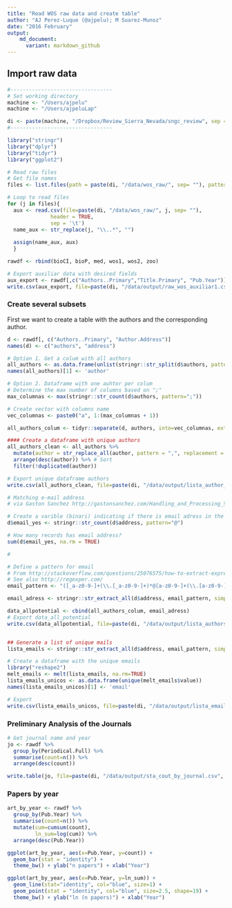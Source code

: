 ```yaml
---
title: "Read WOS raw data and create table"
author: "AJ Perez-Luque (@ajpelu); M Suarez-Munoz"
date: "2016 February"
output:  
    md_document:
      variant: markdown_github
---
```


## Import raw data

```r
#---------------------------------
# Set working directory 
machine <- "/Users/ajpelu"
machine <- "/Users/ajpeluLap"

di <- paste(machine, "/Dropbox/Review_Sierra_Nevada/sngc_review", sep = "")
#---------------------------------
```

```r
library("stringr") 
library("dplyr")
library("tidyr")
library("ggplot2")
```


```r
# Read raw files
# Get file names
files <- list.files(path = paste(di, "/data/wos_raw/", sep= ""), pattern= "\\.txt$")

# Loop to read files 
for (j in files){ 
  aux <- read.csv(file=paste(di, "/data/wos_raw/", j, sep= ""),
              header = TRUE,
              sep = '\t')
  name_aux <- str_replace(j, "\\..*", "") 
  
  assign(name_aux, aux)
  }

rawdf <- rbind(bioCI, bioP, med, wos1, wos2, zoo)

# Export auxiliar data with desired fields 
aux_export <- rawdf[,c("Authors..Primary","Title.Primary", "Pub.Year")]
write.csv(aux_export, file=paste(di, "/data/output/raw_wos_auxiliar1.csv", sep=""), row.names = FALSE)
```


### Create several subsets

First we want to create a table with the authors and the corresponding author. 

```r
d <- rawdf[, c("Authors..Primary", "Author.Address")]
names(d) <- c("authors", "address")

# Option 1. Get a colum with all authors 
all_authors <- as.data.frame(unlist(stringr::str_split(d$authors, pattern = ";")))
names(all_authors)[1] <- 'author'

# Option 2. Dataframe with one auhtor per colum 
# Determine the max number of columns based on ";"
max_columnas <- max(stringr::str_count(d$authors, pattern=";"))

# Create vector with columns name
vec_columnas <- paste0("a", 1:(max_columnas + 1))

all_authors_colum <- tidyr::separate(d, authors, into=vec_columnas, extra="merge", sep=";")

#### Create a dataframe with unique authors
all_authors_clean <- all_authors %>% 
  mutate(author = str_replace_all(author, pattern = ",", replacement = " ")) %>%  # Replace "," by " "
  arrange(desc(author)) %>% # Sort 
  filter(!duplicated(author))

# Export unique dataframe authors
write.csv(all_authors_clean, file=paste(di, "/data/output/lista_author_wos.csv", sep=""), row.names = FALSE)
```

```r
# Matching e-mail address 
# via Gaston Sanchez http://gastonsanchez.com/Handling_and_Processing_Strings_in_R.pdf 

# Create a varible (binari) indicating if there is email adress in the Address Field
d$email_yes <- stringr::str_count(d$address, pattern="@")

# How many records has email address? 
sum(d$email_yes, na.rm = TRUE)

# 

# Define a pattern for email 
# From http://stackoverflow.com/questions/25076575/how-to-extract-expression-matching-an-email-address-in-a-text-file-using-r-or-co 
# See also http://regexper.com/ 
email_pattern <- "([_a-z0-9-]+(\\.[_a-z0-9-]+)*@[a-z0-9-]+(\\.[a-z0-9-]+)*(\\.[a-z]{2,4}))"

email_adress <- stringr::str_extract_all(d$address, email_pattern, simplify = TRUE)

data_allpotential <- cbind(all_authors_colum, email_adress)
# Export data_all_potential
write.csv(data_allpotential, file=paste(di, "/data/output/lista_authors_mails_wos.csv", sep=""), row.names = FALSE)


## Generate a list of unique mails
lista_emails <- stringr::str_extract_all(d$address, email_pattern, simplify = TRUE)

# Create a dataframe with the unique emails
library("reshape2")
melt_emails <- melt(lista_emails, na.rm=TRUE)
lista_emails_unicos <- as.data.frame(unique(melt_emails$value))
names(lista_emails_unicos)[1] <- 'email'

# Export 
write.csv(lista_emails_unicos, file=paste(di, "/data/output/lista_emails_wos.csv", sep=""), row.names = FALSE)
```
 
 
### Preliminary Analysis of the Journals
```r
# Get journal name and year
jo <- rawdf %>% 
  group_by(Periodical.Full) %>% 
  summarise(count=n()) %>%
  arrange(desc(count))

write.table(jo, file=paste(di, "/data/output/sta_cout_by_journal.csv", sep=""), row.names = FALSE)
```

### Papers by year 
```r
art_by_year <- rawdf %>% 
  group_by(Pub.Year) %>% 
  summarise(count=n()) %>%
  mutate(cum=cumsum(count),
         ln_sum=log(cum)) %>%
  arrange(desc(Pub.Year))

ggplot(art_by_year, aes(x=Pub.Year, y=count)) + 
  geom_bar(stat = "identity") + 
  theme_bw() + ylab("n papers") + xlab("Year")

ggplot(art_by_year, aes(x=Pub.Year, y=ln_sum)) + 
  geom_line(stat="identity", col="blue", size=1) +
  geom_point(stat = "identity", col="blue", size=2.5, shape=19) + 
  theme_bw() + ylab("ln (n papers)") + xlab("Year")
```
